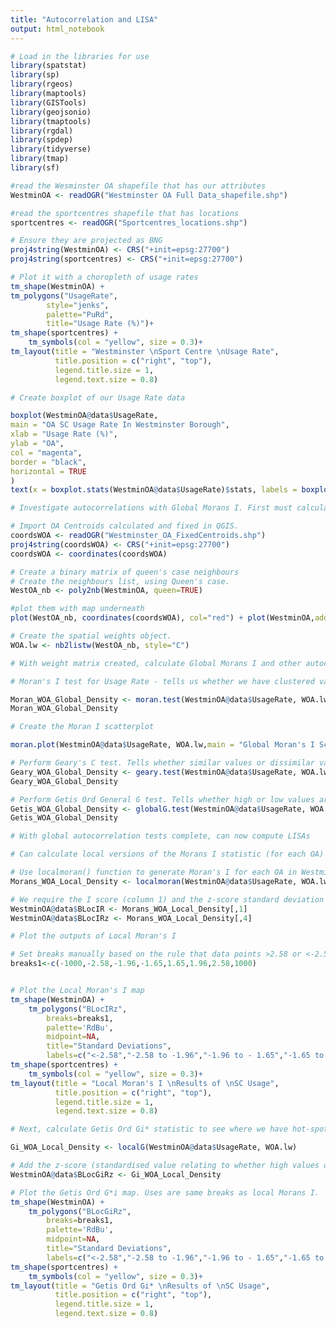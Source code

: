 ---
title: "Autocorrelation and LISA"
output: html_notebook
---

```{r}
# Load in the libraries for use
library(spatstat)
library(sp)
library(rgeos)
library(maptools)
library(GISTools)
library(geojsonio)
library(tmaptools)
library(rgdal)
library(spdep)
library(tidyverse)
library(tmap)
library(sf)

#read the Wesminster OA shapefile that has our attributes
WestminOA <- readOGR("Westminster OA Full Data_shapefile.shp")

#read the sportcentres shapefile that has locations
sportcentres <- readOGR("Sportcentres_locations.shp")

# Ensure they are projected as BNG
proj4string(WestminOA) <- CRS("+init=epsg:27700")
proj4string(sportcentres) <- CRS("+init=epsg:27700")

# Plot it with a choropleth of usage rates
tm_shape(WestminOA) +
tm_polygons("UsageRate",
        style="jenks",
        palette="PuRd",
        title="Usage Rate (%)")+
tm_shape(sportcentres) +
    tm_symbols(col = "yellow", size = 0.3)+
tm_layout(title = "Westminster \nSport Centre \nUsage Rate",
          title.position = c("right", "top"),
          legend.title.size = 1,
          legend.text.size = 0.8)
```
```{r}
# Create boxplot of our Usage Rate data

boxplot(WestminOA@data$UsageRate,
main = "OA SC Usage Rate In Westminster Borough",
xlab = "Usage Rate (%)",
ylab = "OA",
col = "magenta",
border = "black",
horizontal = TRUE
)
text(x = boxplot.stats(WestminOA@data$UsageRate)$stats, labels = boxplot.stats(signif(WestminOA@data$UsageRate, digits=3))$stats, y = 1.25, cex = 0.55)


```
```{r}
# Investigate autocorrelations with Global Morans I. First must calculate a spatial weights matrix for Morans I

# Import OA Centroids calculated and fixed in QGIS.
coordsWOA <- readOGR("Westminster_OA_FixedCentroids.shp")
proj4string(coordsWOA) <- CRS("+init=epsg:27700")
coordsWOA <- coordinates(coordsWOA)

# Create a binary matrix of queen's case neighbours
# Create the neighbours list, using Queen's case.
WestOA_nb <- poly2nb(WestminOA, queen=TRUE)

#plot them with map underneath
plot(WestOA_nb, coordinates(coordsWOA), col="red") + plot(WestminOA,add=T)

```
```{r}
# Create the spatial weights object.
WOA.lw <- nb2listw(WestOA_nb, style="C")

# With weight matrix created, calculate Global Morans I and other autocorrelation statistics

# Moran's I test for Usage Rate - tells us whether we have clustered values (close to 1) or dispersed values (close to -1)

Moran_WOA_Global_Density <- moran.test(WestminOA@data$UsageRate, WOA.lw)
Moran_WOA_Global_Density
```

```{r}
# Create the Moran I scatterplot

moran.plot(WestminOA@data$UsageRate, WOA.lw,main = "Global Moran's I Scatterplot", xlab="SC Usage Rate", ylab="Spatially Lagged SC Usage Rate", labels=WestminOA@data$OA11CD)

```
```{r}
# Perform Geary's C test. Tells whether similar values or dissimilar values are clusering
Geary_WOA_Global_Density <- geary.test(WestminOA@data$UsageRate, WOA.lw)
Geary_WOA_Global_Density
```
```{r}
# Perform Getis Ord General G test. Tells whether high or low values are clustering. If G > Expected = High values clustering; if G < expected = low values clustering
Getis_WOA_Global_Density <- globalG.test(WestminOA@data$UsageRate, WOA.lw)
Getis_WOA_Global_Density
```

```{r}
# With global autocorrelation tests complete, can now compute LISAs

# Can calculate local versions of the Morans I statistic (for each OA) and Getis Ord Gi* statistic to see where we have hot-spots

# Use localmoran() function to generate Moran's I for each OA in Westminster
Morans_WOA_Local_Density <- localmoran(WestminOA@data$UsageRate, WOA.lw)

# We require the I score (column 1) and the z-score standard deviation (column 4) scores.
WestminOA@data$BLocIR <- Morans_WOA_Local_Density[,1]
WestminOA@data$BLocIRz <- Morans_WOA_Local_Density[,4]

# Plot the outputs of Local Moran's I

# Set breaks manually based on the rule that data points >2.58 or <-2.58 standard deviations away from the mean are significant at the 99% level (<1% chance that autocorrelation not present); >1.96 - <2.58 or <-1.96 to >-2.58 standard deviations are significant at the 95% level (<5% change that autocorrelation not present). >1.65 = 90% etc.
breaks1<-c(-1000,-2.58,-1.96,-1.65,1.65,1.96,2.58,1000)


# Plot the Local Moran's I map
tm_shape(WestminOA) +
    tm_polygons("BLocIRz",
        breaks=breaks1,
        palette='RdBu',
        midpoint=NA,
        title="Standard Deviations",
        labels=c("<-2.58","-2.58 to -1.96","-1.96 to - 1.65","-1.65 to 1.65","1.65 to 1.96","1.96 to 2.58",">2.58")) +
tm_shape(sportcentres) +
    tm_symbols(col = "yellow", size = 0.3)+
tm_layout(title = "Local Moran's I \nResults of \nSC Usage",
          title.position = c("right", "top"),
          legend.title.size = 1,
          legend.text.size = 0.8)
```
```{r}
# Next, calculate Getis Ord Gi* statistic to see where we have hot-spots

Gi_WOA_Local_Density <- localG(WestminOA@data$UsageRate, WOA.lw)

# Add the z-score (standardised value relating to whether high values or low values are clustering together) to our WestminOA SP dataframe
WestminOA@data$BLocGiRz <- Gi_WOA_Local_Density

# Plot the Getis Ord G*i map. Uses are same breaks as local Morans I.
tm_shape(WestminOA) +
    tm_polygons("BLocGiRz",
        breaks=breaks1,
        palette='RdBu',
        midpoint=NA,
        title="Standard Deviations",
        labels=c("<-2.58","-2.58 to -1.96","-1.96 to - 1.65","-1.65 to 1.65","1.65 to 1.96","1.96 to 2.58",">2.58")) +
tm_shape(sportcentres) +
    tm_symbols(col = "yellow", size = 0.3)+
tm_layout(title = "Getis Ord Gi* \nResults of \nSC Usage",
          title.position = c("right", "top"),
          legend.title.size = 1,
          legend.text.size = 0.8)
```

